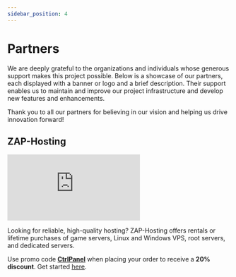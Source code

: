 ```yaml
---
sidebar_position: 4
---
```


# Partners

We are deeply grateful to the organizations and individuals whose generous support makes this project possible. Below is a showcase of our partners, each displayed with a banner or logo and a brief description. Their support enables us to maintain and improve our project infrastructure and develop new features and enhancements.

Thank you to all our partners for believing in our vision and helping us drive innovation forward!

## ZAP-Hosting

[![ZAP-Hosting Gameserver and Web Hosting](https://zap-hosting.com/interface/download/images.php?type=affiliate&id=421578)](https://zap-hosting.com/a/29b1c37a4f87bde5463afe8a0f49d129b16ccf9e)

Looking for reliable, high-quality hosting? ZAP-Hosting offers rentals or lifetime purchases of game servers, Linux and Windows VPS, root servers, and dedicated servers.

Use promo code **[CtrlPanel](https://zap-hosting.com/CtrlPanel)** when placing your order to receive a **20% discount**. Get started [here](https://zap-hosting.com/CtrlPanel).
